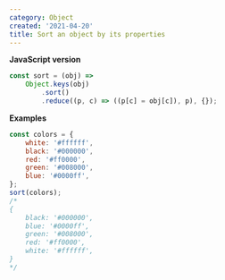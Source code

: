 ```yaml
---
category: Object
created: '2021-04-20'
title: Sort an object by its properties
---
```


**JavaScript version**

```js sort.js
const sort = (obj) =>
    Object.keys(obj)
        .sort()
        .reduce((p, c) => ((p[c] = obj[c]), p), {});
```

**Examples**

```js examples.js
const colors = {
    white: '#ffffff',
    black: '#000000',
    red: '#ff0000',
    green: '#008000',
    blue: '#0000ff',
};
sort(colors);
/*
{
    black: '#000000',
    blue: '#0000ff',
    green: '#008000',
    red: '#ff0000',
    white: '#ffffff',
}
*/
```
